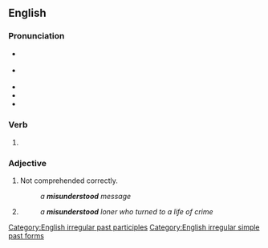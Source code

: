 ==English==
{{wikipedia}}

===Pronunciation===
* {{a|GA}} {{IPA|en|/ˌmɪs.ʌn.dɚˈstʊd/}}
* {{a|RP}} {{IPA|en|/ˌmɪs.ʌn.dəˈstʊd/}}
* {{audio|en|en-us-misunderstood.ogg|Audio (US)}}
* {{hyph|en|mis|un|der|stood}}
* {{rhymes|en|ʊd|s=4}}

===Verb===
{{head|en|verb form}}

# {{en-past of|misunderstand}}

===Adjective===
{{en-adj}}

# Not comprehended correctly.
#: ''a '''misunderstood''' message''
# {{rfdef|en}}
#: ''a '''misunderstood''' loner who turned to a life of crime''

[[Category:English irregular past participles]]
[[Category:English irregular simple past forms]]